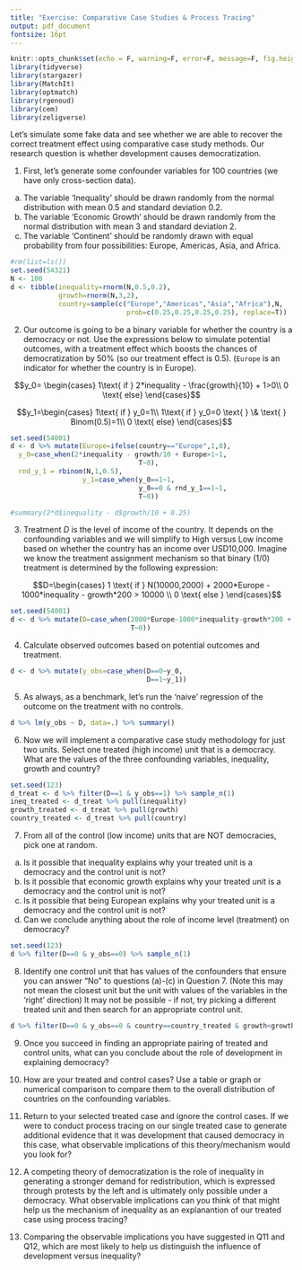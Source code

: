 ```yaml
---
title: "Exercise: Comparative Case Studies & Process Tracing"
output: pdf_document
fontsize: 16pt
---
```


```r
knitr::opts_chunk$set(echo = F, warning=F, error=F, message=F, fig.height=3, fig.width=3, include=F)
library(tidyverse)
library(stargazer)
library(MatchIt)
library(optmatch)
library(rgenoud)
library(cem)
library(zeligverse)
```

Let's simulate some fake data and see whether we are able to recover the correct treatment effect using comparative case study methods. Our research question is whether development causes democratization.

1. First, let's generate some confounder variables for 100 countries (we have only cross-section data).   
(a) The variable 'Inequality' should be drawn randomly from the normal distribution with mean 0.5 and standard deviation 0.2. 
(b) The variable 'Economic Growth' should be drawn randomly from the normal distribution with mean 3 and standard deviation 2. 
(c) The variable 'Continent' should be randomly drawn with equal probability from four possibilities: Europe, Americas, Asia, and Africa.

```r
#rm(list=ls())
set.seed(54321)
N <- 100
d <- tibble(inequality=rnorm(N,0.5,0.2),
            growth=rnorm(N,3,2),
            country=sample(c("Europe","Americas","Asia","Africa"),N,
                             prob=c(0.25,0.25,0.25,0.25), replace=T))
```

2. Our outcome is going to be a binary variable for whether the country is a democracy or not. Use the expressions below to simulate potential outcomes, with a treatment effect which boosts the chances of democratization by 50\% (so our treatment effect is 0.5). (`Europe` is an indicator for whether the country is in Europe).

$$y_0= \begin{cases}
1\text{ if } 2*inequality - \frac{growth}{10} + 1>0\\ 
0 \text{ else}
\end{cases}$$ 

$$y_1=\begin{cases}
1\text{ if } y_0=1\\
1\text{ if } y_0=0 \text{ } \& \text{ } Binom(0.5)=1\\
0 \text{ else}
\end{cases}$$

```r
set.seed(54001)
d <- d %>% mutate(Europe=ifelse(country=="Europe",1,0),
  y_0=case_when(2*inequality - growth/10 + Europe>1~1,
                                T~0),
  rnd_y_1 = rbinom(N,1,0.5),
                  y_1=case_when(y_0==1~1,
                                y_0==0 & rnd_y_1==1~1,
                                T~0))

#summary(2*d$inequality - d$growth/10 + 0.25)
```

3. Treatment $D$ is the level of income of the country. It depends on the confounding variables and we will simplify to High versus Low income based on whether the country has an income over USD10,000. Imagine we know the treatment assignment mechanism so that binary (1/0) treatment is determined by the following expression:

$$D=\begin{cases}
1 \text{ if } N(10000,2000) + 2000*Europe - 1000*inequality - growth*200 > 10000 \\ 
0 \text{ else }
\end{cases}$$

```r
set.seed(54001)
d <- d %>% mutate(D=case_when(2000*Europe-1000*inequality-growth*200 + rnorm(N,10000,2000)>10000 ~ 1,
                              T~0))
```

4. Calculate observed outcomes based on potential outcomes and treatment.

```r
d <- d %>% mutate(y_obs=case_when(D==0~y_0,
                                  D==1~y_1))
```

5. As always, as a benchmark, let's run the 'naive' regression of the outcome on the treatment with no controls. 

```r
d %>% lm(y_obs ~ D, data=.) %>% summary()
```

6. Now we will implement a comparative case study methodology for just two units. Select one treated (high income) unit that is a democracy. What are the values of the three confounding variables, inequality, growth and country? 

```r
set.seed(123)
d_treat <- d %>% filter(D==1 & y_obs==1) %>% sample_n(1)
ineq_treated <- d_treat %>% pull(inequality)
growth_treated <- d_treat %>% pull(growth)
country_treated <- d_treat %>% pull(country)
```

7. From all of the control (low income) units that are NOT democracies, pick one at random. 
(a) Is it possible that inequality explains why your treated unit is a democracy and the control unit is not?
(b) Is it possible that economic growth explains why your treated unit is a democracy and the control unit is not?
(c) Is it possible that being European explains why your treated unit is a democracy and the control unit is not?
(d) Can we conclude anything about the role of income level (treatment) on democracy?

```r
set.seed(123)
d %>% filter(D==0 & y_obs==0) %>% sample_n(1)
```

8. Identify one control unit that has values of the confounders that ensure you can answer "No" to questions (a)-(c) in Question 7. (Note this may not mean the closest unit but the unit with values of the variables in the 'right' direction) It may not be possible - if not, try picking a different treated unit and then search for an appropriate control unit.

```r
d %>% filter(D==0 & y_obs==0 & country==country_treated & growth<growth_treated & inequality>ineq_treated)
```

9. Once you succeed in finding an appropriate pairing of treated and control units, what can you conclude about the role of development in explaining democracy?

10. How \textbf{representative} are your treated and control cases? Use a table or graph or numerical comparison to compare them to the overall distribution of countries on the confounding variables.

11. Return to your selected treated case and ignore the control cases. If we were to conduct process tracing on our single treated case to generate additional evidence that it was development that caused democracy in this case, what observable implications of this theory/mechanism would you look for? 

12. A competing theory of democratization is the role of inequality in generating a stronger demand for redistribution, which is expressed through protests by the left and is ultimately only possible under a democracy. What observable implications can you think of that might help us \textit{exclude} the mechanism of inequality as an explanantion of our treated case using process tracing? 

13. Comparing the observable implications you have suggested in Q11 and Q12, which are most likely to help us distinguish the influence of development versus inequality?

